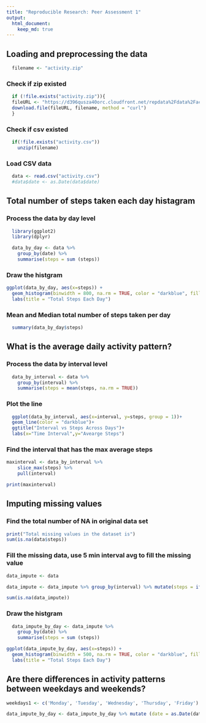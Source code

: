 ```yaml
---
title: "Reproducible Research: Peer Assessment 1"
output: 
  html_document:
    keep_md: true
---
```



## Loading and preprocessing the data

```r
  filename <- "activity.zip"
```
### Check if zip existed
```r
  if (!file.exists("activity.zip")){
  fileURL <- "https://d396qusza40orc.cloudfront.net/repdata%2Fdata%2Factivity.zip"
  download.file(fileURL, filename, method = "curl") 
  }
```
### Check if csv existed
```r
  if(!file.exists("activity.csv"))
    unzip(filename)
```
### Load CSV data

```r
  data <- read.csv("activity.csv")
  #data$date <- as.Date(data$date)
```

## Total number of steps taken each day histagram

### Process the data by day level
```r

  library(ggplot2)
  library(dplyr)

```

```r
  data_by_day <- data %>% 
    group_by(date) %>%
    summarise(steps = sum (steps))
```

### Draw the histgram

```r

ggplot(data_by_day, aes(x=steps)) + 
  geom_histogram(binwidth = 800, na.rm = TRUE, color = "darkblue", fill = "lightblue") +
  labs(title = "Total Steps Each Day")
```  

### Mean and Median total number of steps taken per day

```r

  summary(data_by_day$steps)

```

## What is the average daily activity pattern?
### Process the data by interval level
```r
  data_by_interval <- data %>% 
    group_by(interval) %>%
    summarise(steps = mean(steps, na.rm = TRUE))
```

### Plot the line 

```r
  ggplot(data_by_interval, aes(x=interval, y=steps, group = 1))+
  geom_line(color = "darkblue")+
  ggtitle("Interval vs Steps Across Days")+
  labs(x="Time Interval",y="Avearge Steps")
```

### Find the interval that has the max average steps
```r
maxinterval <- data_by_interval %>%
    slice_max(steps) %>%
    pull(interval)

print(maxinterval)

```

## Imputing missing values

### Find the total number of NA in original data set

```r
print("Total missing values in the dataset is")
sum(is.na(data$steps))

```

### Fill the missing data, use 5 min interval avg to fill the missing value


```r
data_impute <- data

data_impute <- data_impute %>% group_by(interval) %>% mutate(steps = ifelse(is.na(steps), mean(steps,na.rm =TRUE),steps))

sum(is.na(data_impute))
```

### Draw the histgram

```r
  data_impute_by_day <- data_impute %>% 
    group_by(date) %>%
    summarise(steps = sum (steps))
```

```r

ggplot(data_impute_by_day, aes(x=steps)) + 
  geom_histogram(binwidth = 500, na.rm = TRUE, color = "darkblue", fill = "lightblue") +
  labs(title = "Total Steps Each Day")
```  

## Are there differences in activity patterns between weekdays and weekends?
```r
weekdays1 <- c('Monday', 'Tuesday', 'Wednesday', 'Thursday', 'Friday')

data_impute_by_day <- data_impute_by_day %>% mutate (date = as.Date(date)) %>% mutate(datenew = ifelse(weekdays(date) %in% weekdays1, 'Weekdays','Weekend'))

```